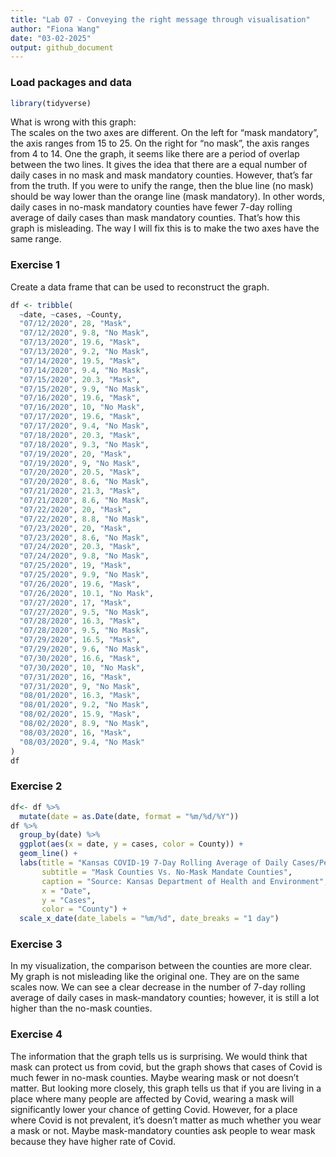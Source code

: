 ```yaml
---
title: "Lab 07 - Conveying the right message through visualisation"
author: "Fiona Wang"
date: "03-02-2025"
output: github_document
---
```


### Load packages and data

```r
library(tidyverse) 
```

What is wrong with this graph:       
The scales on the two axes are different. On the left for "mask mandatory", the axis ranges from 15 to 25. On the right for "no mask", the axis ranges from 4 to 14. One the graph, it seems like there are a period of overlap between the two lines. It gives the idea that there are a equal number of daily cases in no mask and mask mandatory counties. However, that's far from the truth. If you were to unify the range, then the blue line (no mask) should be way lower than the orange line (mask mandatory). In other words, daily cases in no-mask mandatory counties have fewer 7-day rolling average of daily cases than mask mandatory counties. That's how this graph is misleading. The way I will fix this is to make the two axes have the same range. 

### Exercise 1
Create a data frame that can be used to reconstruct the graph.
```r
df <- tribble(
  ~date, ~cases, ~County,
  "07/12/2020", 28, "Mask",
  "07/12/2020", 9.8, "No Mask",
  "07/13/2020", 19.6, "Mask",
  "07/13/2020", 9.2, "No Mask",
  "07/14/2020", 19.5, "Mask",
  "07/14/2020", 9.4, "No Mask",
  "07/15/2020", 20.3, "Mask",
  "07/15/2020", 9.9, "No Mask",
  "07/16/2020", 19.6, "Mask",
  "07/16/2020", 10, "No Mask",
  "07/17/2020", 19.6, "Mask",
  "07/17/2020", 9.4, "No Mask",
  "07/18/2020", 20.3, "Mask",
  "07/18/2020", 9.3, "No Mask",
  "07/19/2020", 20, "Mask",
  "07/19/2020", 9, "No Mask",
  "07/20/2020", 20.5, "Mask",
  "07/20/2020", 8.6, "No Mask",
  "07/21/2020", 21.3, "Mask",
  "07/21/2020", 8.6, "No Mask",
  "07/22/2020", 20, "Mask",
  "07/22/2020", 8.8, "No Mask",
  "07/23/2020", 20, "Mask",
  "07/23/2020", 8.6, "No Mask",
  "07/24/2020", 20.3, "Mask",
  "07/24/2020", 9.8, "No Mask",
  "07/25/2020", 19, "Mask",
  "07/25/2020", 9.9, "No Mask",
  "07/26/2020", 19.6, "Mask",
  "07/26/2020", 10.1, "No Mask",
  "07/27/2020", 17, "Mask",
  "07/27/2020", 9.5, "No Mask",
  "07/28/2020", 16.3, "Mask",
  "07/28/2020", 9.5, "No Mask",
  "07/29/2020", 16.5, "Mask",
  "07/29/2020", 9.6, "No Mask",
  "07/30/2020", 16.6, "Mask",
  "07/30/2020", 10, "No Mask",
  "07/31/2020", 16, "Mask",
  "07/31/2020", 9, "No Mask",
  "08/01/2020", 16.3, "Mask",
  "08/01/2020", 9.2, "No Mask",
  "08/02/2020", 15.9, "Mask",
  "08/02/2020", 8.9, "No Mask",
  "08/03/2020", 16, "Mask",
  "08/03/2020", 9.4, "No Mask"
)
df
```

### Exercise 2

```r
df<- df %>% 
  mutate(date = as.Date(date, format = "%m/%d/%Y"))
df %>% 
  group_by(date) %>% 
  ggplot(aes(x = date, y = cases, color = County)) +
  geom_line() +
  labs(title = "Kansas COVID-19 7-Day Rolling Average of Daily Cases/Per 100K Population",
       subtitle = "Mask Counties Vs. No-Mask Mandate Counties",
       caption = "Source: Kansas Department of Health and Environment",
       x = "Date", 
       y = "Cases",
       color = "County") +
  scale_x_date(date_labels = "%m/%d", date_breaks = "1 day")
```

### Exercise 3
In my visualization, the comparison between the counties are more clear. My graph is not misleading like the original one. They are on the same scales now. We can see a clear decrease in the number of 7-day rolling average of daily cases in mask-mandatory counties; however, it is still a lot higher than the no-mask counties. 

### Exercise 4
The information that the graph tells us is surprising. We would think that mask can protect us from covid, but the graph shows that cases of Covid is much fewer in no-mask counties. Maybe wearing mask or not doesn't matter. But looking more closely, this graph tells us that if you are living in a place where many people are affected by Covid, wearing a mask will significantly lower your chance of getting Covid. However, for a place where Covid is not prevalent, it's doesn't matter as much whether you wear a mask or not. Maybe mask-mandatory counties ask people to wear mask because they have higher rate of Covid.